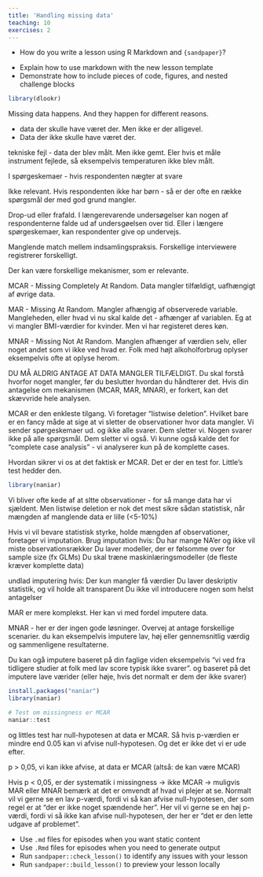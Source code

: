 ```yaml
---
title: 'Handling missing data'
teaching: 10
exercises: 2
---
```


:::::::::::::::::::::::::::::::::::::: questions 

- How do you write a lesson using R Markdown and `{sandpaper}`?

::::::::::::::::::::::::::::::::::::::::::::::::

::::::::::::::::::::::::::::::::::::: objectives

- Explain how to use markdown with the new lesson template
- Demonstrate how to include pieces of code, figures, and nested challenge blocks

::::::::::::::::::::::::::::::::::::::::::::::::
```r
library(dlookr)
```



Missing data happens. And they happen for different reasons. 

* data der skulle have været der. Men ikke er der alligevel.
* Data der ikke skulle have været der.

tekniske fejl - data der blev målt. Men ikke gemt. Eler hvis et måle instrument
fejlede, så eksempelvis temperaturen ikke blev målt.

I spørgeskemaer - hvis respondenten nægter at svare

Ikke relevant. Hvis respondenten ikke har børn - så er der ofte en række spørgsmål der
med god grund mangler.

Drop-ud eller frafald. I længerevarende undersøgelser kan nogen af respondenterne
falde ud af undersgøelsen over tid. Eller i længere spørgeskemaer, kan respondenter
give op undervejs.

Manglende match mellem indsamlingspraksis. Forskellige interviewere registrerer 
forskelligt.

Der kan være forskellige mekanismer, som er relevante.

MCAR - Missing Completely At Random. Data mangler tilfældigt, uafhængigt af 
øvrige data. 

MAR - Missing At Random. Mangler afhængig af observerede variable. Mangleheden, 
eller hvad vi nu skal kalde det - afhænger af variablen. Eg at vi mangler 
BMI-værdier for kvinder. Men vi har registeret deres køn.

MNAR - Missing Not At Random. Manglen afhænger af værdien selv, eller noget andet
som vi ikke ved hvad er. Folk med højt alkoholforbrug oplyser eksempelvis ofte at 
oplyse herom.

DU MÅ ALDRIG ANTAGE AT DATA MANGLER TILFÆLDIGT. Du skal forstå hvorfor noget mangler,
før du beslutter hvordan du håndterer det. Hvis din antagelse om mekanismen (MCAR, MAR, MNAR),
er forkert, kan det skævvride hele analysen.


MCAR er den enkleste tilgang. Vi foretager "listwise deletion". Hvilket bare
er en fancy måde at sige at vi sletter de observationer hvor data mangler. 
Vi sender spørgeskemaer ud. og ikke alle svarer.
Dem sletter vi. Nogen svarer ikke på alle spørgsmål. Dem sletter vi også.
Vi kunne også kalde det for "complete case analysis" - vi analyserer kun
på de komplette cases.

Hvordan sikrer vi os at det faktisk er MCAR. Det er der en test for. Little's 
test hedder den.

```r
library(naniar)
```


Vi bliver ofte kede af at sltte observationer - for så mange data har vi sjældent.
Men listwise deletion er nok det mest sikre sådan statistisk, når mængden af 
manglende data er lille (<5-10%)

Hvis vi vil bevare statistisk styrke, holde mængden af observationer, foretager vi
imputation.
Brug imputation hvis:
Du har mange NA'er og ikke vil miste observationsrækker
Du laver modeller, der er følsomme over for sample size (fx GLMs)
Du skal træne maskinlæringsmodeller (de fleste kræver komplette data)

undlad imputering hvis:
Der kun mangler få værdier
Du laver deskriptiv statistik, og vil holde alt transparent
Du ikke vil introducere nogen som helst antagelser

MAR er mere komplekst. Her kan vi med fordel imputere data. 

MNAR - her er der ingen gode løsninger. Overvej at antage forskellige scenarier.
du kan eksempelvis imputere lav, høj eller gennemsnitlig værdig og sammenligene
resultaterne.

Du kan ogå imputere baseret på din faglige viden eksempelvis "vi ved fra tidligere
studier at folk med lav score typisk ikke svarer". og baseret på det imputere lave
værider (eller høje, hvis det normalt er dem der ikke svarer)




```r
install.packages("naniar")
library(naniar)

# Test om missingness er MCAR
naniar::test
```

og littles test har null-hypotesen at data er MCAR. Så hvis p-værdien er 
mindre end 0.05 kan vi afvise null-hypotesen. Og det er ikke det vi er 
ude efter. 

 p > 0,05, vi kan ikke afvise, at data er MCAR (altså: de kan være MCAR)

Hvis p < 0,05, er der systematik i missingness → ikke MCAR → muligvis MAR eller MNAR
bemærk at det er omvendt af hvad vi plejer at se. Normalt vil vi gerne se en
lav p-værdi, fordi vi så kan afvise null-hypotesen, der som regel er at "der er ikke
noget spændende her". Her vil vi gerne se en høj p-værdi, fordi vi så ikke kan
afvise null-hypotesen, der her er "det er den lette udgave af problemet".


::::::::::::::::::::::::::::::::::::: keypoints 

- Use `.md` files for episodes when you want static content
- Use `.Rmd` files for episodes when you need to generate output
- Run `sandpaper::check_lesson()` to identify any issues with your lesson
- Run `sandpaper::build_lesson()` to preview your lesson locally

::::::::::::::::::::::::::::::::::::::::::::::::


